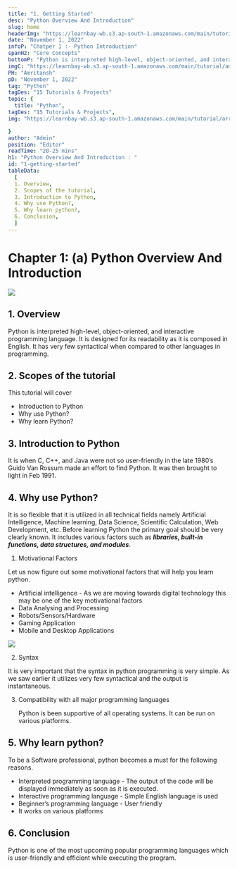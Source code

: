 ```yaml
---
title: "1. Getting Started"
desc: "Python Overview And Introduction"
slug: home
headerImg: "https://learnbay-wb.s3.ap-south-1.amazonaws.com/main/tutorial/python.png"
date: "November 1, 2022"
infoP: "Chatper 1 :- Python Introduction"
spanH2: "Core Concepts"
bottomP: "Python is interpreted high-level, object-oriented, and interactive programming language. It is so flexible that it is utilized in all technical fields, namely Artificial Intelligence, Machine learning, Data Science, Scientific Calculation, Web Development, etc."
imgC: "https://learnbay-wb.s3.ap-south-1.amazonaws.com/main/tutorial/amritansh.png"
PH: "Amritansh"
pD: "November 1, 2022"
tag: "Python"
tagDes: "15 Tutorials & Projects"
topic: {
  title: "Python",
tagDes: "15 Tutorials & Projects",
img: "https://learnbay-wb.s3.ap-south-1.amazonaws.com/main/tutorial/arrow.png"

}
author: "Admin"
position: "Editor"
readTime: "20-25 mins"
h1: "Python Overview And Introduction : "
id: "1-getting-started"
tableData:
  [
  1. Overview, 
  2. Scopes of the tutorial,  
  3. Introduction to Python,  
  4. Why use Python?,  
  5. Why learn python?,  
  6. Conclusion,   
  ]
---
```



# Chapter 1: (a) Python Overview And Introduction


 <img src="https://learnbay-wb.s3.ap-south-1.amazonaws.com/main/tutorial/python/python+overview+main+banner.png"></img>


## 1. Overview

Python is interpreted high-level, object-oriented, and interactive programming language. It is designed for its readability as it is composed in English. It has very few syntactical when compared to other languages in programming.


## 2. Scopes of the tutorial

This tutorial will cover



* Introduction to Python
* Why use Python?
* Why learn Python?


## 3. Introduction to Python

It is when C, C++, and Java were not so user-friendly in the late 1980’s Guido Van Rossum made an effort to find Python. It was then brought to light in Feb 1991.


## 4. Why use Python?

It is so flexible that it is utilized in all technical fields namely Artificial Intelligence, Machine learning, Data Science, Scientific Calculation, Web Development, etc. Before learning Python the primary goal should be very clearly known. It includes various factors such as **_libraries, built-in functions, data structures, and modules_**. 



1. Motivational Factors

Let us now figure out some motivational factors that will help you learn python.



* Artificial intelligence - As we are moving towards digital technology this may be one of the key motivational factors 
* Data Analysing and Processing
* Robots/Sensors/Hardware
* Gaming Application
* Mobile and Desktop Applications


 <img src="https://learnbay-wb.s3.ap-south-1.amazonaws.com/main/tutorial/python/syntax.jpg"></img>




2. Syntax

It is very important that the syntax in python programming is very simple. As we saw earlier it utilizes very few syntactical and the output is instantaneous.



3. Compatibility with all major programming languages

    Python is been supportive of all operating systems. It can be run on various platforms.



## 5. Why learn python?

To be a Software professional, python becomes a must for the following reasons.



* Interpreted programming language - The output of the code will be displayed immediately as soon as it is executed.
* Interactive programming language - Simple English language is used
* Beginner’s programming language - User friendly
* It works on various platforms


## 6. Conclusion

Python is one of the most upcoming popular programming languages which is user-friendly and efficient while executing the program.



